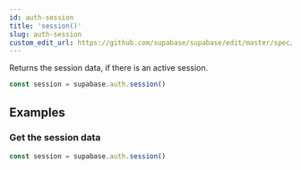 ```yaml
---
id: auth-session
title: 'session()'
slug: auth-session
custom_edit_url: https://github.com/supabase/supabase/edit/master/spec/supabase_js_v1_legacy.yml
---
```



Returns the session data, if there is an active session.

```js
const session = supabase.auth.session()
```

## Examples

### Get the session data

```js
const session = supabase.auth.session()
```
